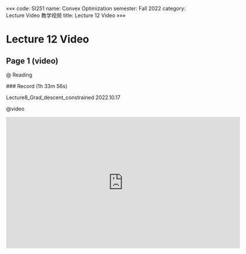 «««
code: SI251
name: Convex Optimization
semester: Fall 2022
category: Lecture Video 教学视频
title: Lecture 12 Video
»»»

# Lecture 12 Video

## Page 1 (video)

@ Reading

<div class="markdown-body">
### Record (1h 33m 56s)

Lecture8_Grad_descent_constrained 2022.10.17
</div>

@video

<iframe src="https://sbbrisk.com/e/wasn2b3iidsr.html" frameborder=0 marginwidth=0 marginheight=0 scrolling=no width=640 height=360 allowfullscreen></iframe>
